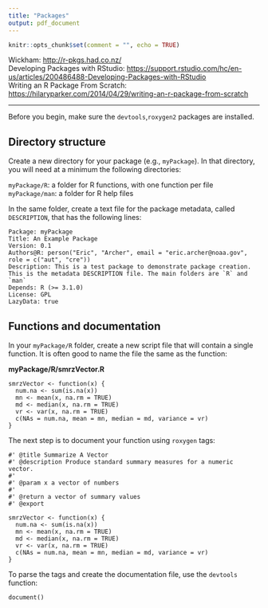 ```yaml
---
title: "Packages"
output: pdf_document
---
```

```r
knitr::opts_chunk$set(comment = "", echo = TRUE)
```

Wickham: [http://r-pkgs.had.co.nz/](http://r-pkgs.had.co.nz/)  
Developing Packages with RStudio: [https://support.rstudio.com/hc/en-us/articles/200486488-Developing-Packages-with-RStudio](https://support.rstudio.com/hc/en-us/articles/200486488-Developing-Packages-with-RStudio)  
Writing an R Package From Scratch: [https://hilaryparker.com/2014/04/29/writing-an-r-package-from-scratch](https://hilaryparker.com/2014/04/29/writing-an-r-package-from-scratch) 

***

Before you begin, make sure the `devtools`,`roxygen2` packages are installed. 

## Directory structure

Create a new directory for your package (e.g., `myPackage`). In that directory, you will need at a minimum the following directories:

`myPackage/R`: a folder for R functions, with one function per file  
`myPackage/man`: a folder for R help files

In the same folder, create a text file for the package metadata, called `DESCRIPTION`, that has the following lines:

```{}
Package: myPackage
Title: An Example Package
Version: 0.1
Authors@R: person("Eric", "Archer", email = "eric.archer@noaa.gov", role = c("aut", "cre"))
Description: This is a test package to demonstrate package creation. This is the metadata DESCRIPTION file. The main folders are `R` and `man`
Depends: R (>= 3.1.0)
License: GPL
LazyData: true
```

## Functions and documentation

In your `myPackage/R` folder, create a new script file that will contain a single function. It is often good to name the file the same as the function:

__myPackage/R/smrzVector.R__
```{}
smrzVector <- function(x) {
  num.na <- sum(is.na(x))
  mn <- mean(x, na.rm = TRUE)
  md <- median(x, na.rm = TRUE)
  vr <- var(x, na.rm = TRUE)
  c(NAs = num.na, mean = mn, median = md, variance = vr)
}
```

The next step is to document your function using `roxygen` tags:

```{}
#' @title Summarize A Vector
#' @description Produce standard summary measures for a numeric vector.
#' 
#' @param x a vector of numbers
#' 
#' @return a vector of summary values
#' @export

smrzVector <- function(x) {
  num.na <- sum(is.na(x))
  mn <- mean(x, na.rm = TRUE)
  md <- median(x, na.rm = TRUE)
  vr <- var(x, na.rm = TRUE)
  c(NAs = num.na, mean = mn, median = md, variance = vr)
}
```

To parse the tags and create the documentation file, use the `devtools` function:
```{}
document()
```


